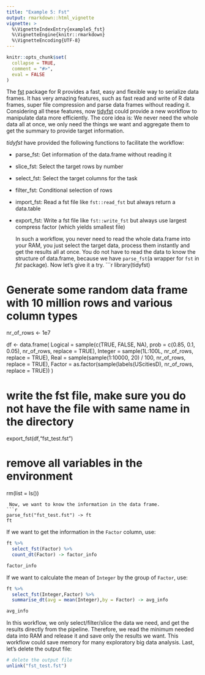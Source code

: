 ---
title: "Example 5: Fst"
output: rmarkdown::html_vignette
vignette: >
  %\VignetteIndexEntry{example5_fst}
  %\VignetteEngine{knitr::rmarkdown}
  %\VignetteEncoding{UTF-8}
---

```{r, include = FALSE}
knitr::opts_chunk$set(
  collapse = TRUE,
  comment = "#>",
  eval = FALSE
)
```
 
 The [fst](https://github.com/fstpackage/fst) package for R provides a fast, easy and flexible way to serialize data frames. It has very amazing features, such as fast read and write of R data frames, super file compression and parse data frames without reading it. Considering all these features, now [tidyfst](https://github.com/hope-data-science/tidyfst) could provide a new workflow to manipulate data more efficiently. The core idea is: We never need the whole data all at once, we only need the things we want and aggregate them to get the summary to provide target information. 
 
 *tidyfst* have provided the following functions to facilitate the workflow:
 
- parse_fst: Get information of the data.frame without reading it
- slice_fst: Select the target rows by number
- select_fst: Select the target columns for the task
- filter_fst: Conditional selection of rows
- import_fst: Read a fst file like `fst::read_fst` but always return a data.table
- export_fst: Write a fst file like `fst::write_fst` but always use largest compress factor (which yields smallest file)

  In such a workflow, you never need to read the whole data.frame into your RAM, you just select the target data, process them instantly and get the results all at once. You do not have to read the data to know the structure of data.frame, because we have `parse_fst`(a wrapper for `fst` in *fst* package). Now let's give it a try.
```{r setup}
library(tidyfst)

# Generate some random data frame with 10 million rows and various column types
nr_of_rows <- 1e7

df <- data.frame(
    Logical = sample(c(TRUE, FALSE, NA), prob = c(0.85, 0.1, 0.05), nr_of_rows, replace = TRUE),
    Integer = sample(1L:100L, nr_of_rows, replace = TRUE),
    Real = sample(sample(1:10000, 20) / 100, nr_of_rows, replace = TRUE),
    Factor = as.factor(sample(labels(UScitiesD), nr_of_rows, replace = TRUE))
  )

# write the fst file, make sure you do not have the file with same name in the directory
export_fst(df,"fst_test.fst")

# remove all variables in the environment
rm(list = ls())
```
 Now, we want to know the information in the data frame.
```{r}
parse_fst("fst_test.fst") -> ft
ft
```
 If we want to get the information in the `Factor` column, use:
```{r}
ft %>% 
  select_fst(Factor) %>% 
  count_dt(Factor) -> factor_info

factor_info
```
 If we want to calculate the mean of `Integer` by the group of `Factor`, use:
```{r}
ft %>% 
  select_fst(Integer,Factor) %>% 
  summarise_dt(avg = mean(Integer),by = Factor) -> avg_info

avg_info

```
 In this workflow, we only select/filter/slice the data we need, and get the results directly from the pipeline. Therefore, we read the minimum needed data into RAM and release it and save only the results we want. This workflow could save memory for many exploratory big data analysis.
 Last, let's delete the output file:
```{r}
# delete the output file
unlink("fst_test.fst")
```
 


